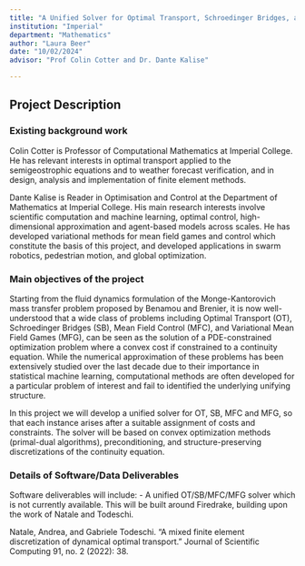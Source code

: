 ```yaml
---
title: "A Unified Solver for Optimal Transport, Schroedinger Bridges, and Variational Mean Field Games"
institution: "Imperial"
department: "Mathematics"
author: "Laura Beer"
date: "10/02/2024"
advisor: "Prof Colin Cotter and Dr. Dante Kalise"

---
```

## Project Description

### Existing background work

Colin Cotter is Professor of Computational Mathematics at Imperial College. He has relevant interests in optimal transport applied to the semigeostrophic equations and to weather forecast verification, and in design, analysis and implementation of finite element methods.

Dante Kalise is Reader in Optimisation and Control at the Department of Mathematics at Imperial College. His main research interests involve scientific computation and machine learning, optimal control, high-dimensional approximation and agent-based models across scales. He has developed variational methods for mean field games and control which constitute the basis of this project, and developed applications in swarm robotics, pedestrian motion, and global optimization.

### Main objectives of the project

Starting from the fluid dynamics formulation of the Monge-Kantorovich mass transfer problem proposed by Benamou and Brenier, it is now well-understood that a wide class of problems including Optimal Transport (OT), Schroedinger Bridges (SB), Mean Field Control (MFC), and Variational Mean Field Games (MFG), can be seen as the solution of a PDE-constrained optimization problem where a convex cost if constrained to a continuity equation.  While the numerical approximation of these problems has been extensively studied over the last decade due to their importance in statistical machine learning, computational methods are often developed for a particular problem of interest and fail to identified the underlying unifying structure. 

In this project we will develop a unified solver for OT, SB, MFC and MFG, so that each instance arises after a suitable assignment of costs and constraints. The solver will be based on convex optimization methods (primal-dual algorithms), preconditioning, and structure-preserving discretizations of the continuity equation. 

### Details of Software/Data Deliverables

Software deliverables will include:
-	A unified OT/SB/MFC/MFG solver which is not currently available.  This will be built around Firedrake, building upon the work of Natale and Todeschi.

Natale, Andrea, and Gabriele Todeschi. "A mixed finite element discretization of dynamical optimal transport." Journal of Scientific Computing 91, no. 2 (2022): 38.
